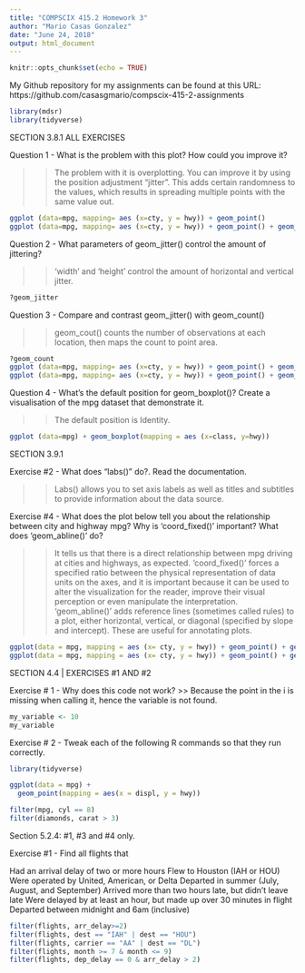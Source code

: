 ```yaml
---
title: "COMPSCIX 415.2 Homework 3"
author: "Mario Casas Gonzalez"
date: "June 24, 2018"
output: html_document
---
```


```r
knitr::opts_chunk$set(echo = TRUE)
```

My Github repository for my assignments can be found at this URL: https://github.com/casasgmario/compscix-415-2-assignments 

```r
library(mdsr)
library(tidyverse)

```

SECTION 3.8.1 ALL EXERCISES

Question 1 - What is the problem with this plot? How could you improve it? 

>> The problem with it is overplotting. You can improve it by using the position adjustment "jitter". This adds certain randomness to the values, which results in spreading multiple points with the same value out. 


```r

ggplot (data=mpg, mapping= aes (x=cty, y = hwy)) + geom_point()
ggplot (data=mpg, mapping= aes (x=cty, y = hwy)) + geom_point() + geom_jitter()


```


Question 2 - What parameters of geom_jitter() control the amount of jittering?

>>'width' and 'height' control the amount of horizontal and vertical jitter. 


```r

?geom_jitter


```

Question 3 - Compare and contrast geom_jitter() with geom_count()

>> geom_cout() counts the number of observations at each location, then maps the count to point area. 

```r

?geom_count
ggplot (data=mpg, mapping= aes (x=cty, y = hwy)) + geom_point() + geom_jitter()
ggplot (data=mpg, mapping= aes (x=cty, y = hwy)) + geom_point() + geom_count()

```


Question 4 - What's the default position for geom_boxplot()? Create a visualisation of the mpg dataset that demonstrate it. 

>> The default position is Identity. 

```r

ggplot (data=mpg) + geom_boxplot(mapping = aes (x=class, y=hwy))

```


SECTION 3.9.1 

Exercise #2 - What does "labs()" do?. Read the documentation. 

>> Labs() allows you to set axis labels as well as titles and subtitles to provide information about the data source. 


Exercise #4 - What does the plot below tell you about the relationship between city and highway mpg? Why is 'coord_fixed()' important? What does 'geom_abline()' do?

>> It tells us that there is a direct relationship between mpg driving at cities and highways, as expected. 
'coord_fixed()' forces a specified ratio between the physical representation of data units on the axes, and it is important because it can be used to alter the visualization for the reader, improve their visual perception or even manipulate the interpretation.   
'geom_abline()' adds reference lines (sometimes called rules) to a plot, either horizontal, vertical, or diagonal (specified by slope and intercept). These are useful for annotating plots.

```r

ggplot(data = mpg, mapping = aes (x= cty, y = hwy)) + geom_point() + geom_abline() + coord_fixed()
ggplot(data = mpg, mapping = aes (x= cty, y = hwy)) + geom_point() + geom_abline() + coord_fixed(ratio = 2)


```


SECTION 4.4 | EXERCISES #1 AND #2 

Exercise # 1 - Why does this code not work? >> Because the point in the i is missing when calling it, hence the variable is not found. 

```r

my_variable <- 10
my_variable

```

Exercise # 2 - Tweak each of the following R commands so that they run correctly. 

```r

library(tidyverse)

ggplot(data = mpg) + 
  geom_point(mapping = aes(x = displ, y = hwy))

filter(mpg, cyl == 8)
filter(diamonds, carat > 3)

```

Section 5.2.4: #1, #3 and #4 only.

Exercise #1 - Find all flights that

Had an arrival delay of two or more hours
Flew to Houston (IAH or HOU)
Were operated by United, American, or Delta
Departed in summer (July, August, and September)
Arrived more than two hours late, but didn’t leave late
Were delayed by at least an hour, but made up over 30 minutes in flight
Departed between midnight and 6am (inclusive)


```r
filter(flights, arr_delay>=2)
filter(flights, dest == "IAH" | dest == "HOU")
filter(flights, carrier == "AA" | dest == "DL")
filter(flights, month >= 7 & month <= 9)
filter(flights, dep_delay == 0 & arr_delay > 2)

```


